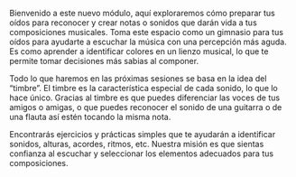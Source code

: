 Bienvenido a este nuevo módulo, aquí exploraremos cómo preparar tus oídos para reconocer y crear notas o sonidos que darán vida a tus composiciones musicales. Toma este espacio como un gimnasio para tus oídos para ayudarte a escuchar la música con una percepción más aguda. Es como aprender a identificar colores en un lienzo musical, lo que te permite tomar decisiones más sabias al componer.

Todo lo que haremos en las próximas sesiones se basa en la idea del “timbre”. El timbre es la característica especial de cada sonido, lo que lo hace único. Gracias al timbre es que puedes diferenciar las voces de tus amigos o amigas, o que puedes reconocer el sonido de una guitarra o de una flauta así estén tocando la misma nota.

Encontrarás ejercicios y prácticas simples que te ayudarán a identificar sonidos, alturas, acordes, ritmos, etc. Nuestra misión es que sientas confianza al escuchar y seleccionar los elementos adecuados para tus composiciones.
